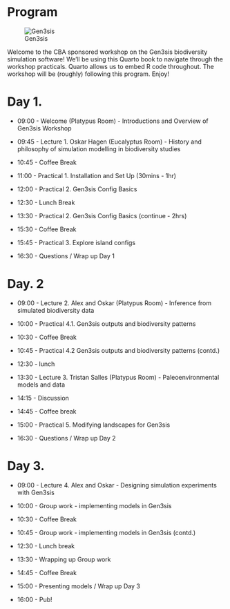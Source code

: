 # Program {.unnumbered}

![Gen3sis](figures/fox.png)


Welcome to the CBA sponsored workshop on the Gen3sis biodiversity simulation software! We'll be using this Quarto book to navigate through the workshop practicals. Quarto allows us to embed R code throughout. The workshop will be (roughly) following this program. Enjoy!

# Day 1. {.unnumbered}

-   09:00 - Welcome (Platypus Room) - Introductions and Overview of Gen3sis Workshop

-   09:45 - Lecture 1. Oskar Hagen (Eucalyptus Room) - History and philosophy of simulation modelling in biodiversity studies

-   10:45 - Coffee Break

-   11:00 - Practical 1. Installation and Set Up (30mins - 1hr)

-   12:00 - Practical 2. Gen3sis Config Basics

-   12:30 - Lunch Break

-   13:30 - Practical 2. Gen3sis Config Basics (continue - 2hrs)

-   15:30 - Coffee Break

-   15:45 - Practical 3. Explore island configs

-   16:30 - Questions / Wrap up Day 1

# Day. 2 {.unnumbered}

-   09:00 - Lecture 2. Alex and Oskar (Platypus Room) - Inference from simulated biodiversity data

-   10:00 - Practical 4.1. Gen3sis outputs and biodiversity patterns

-   10:30 - Coffee Break

-   10:45 - Practical 4.2 Gen3sis outputs and biodiversity patterns (contd.)

-   12:30 - lunch

-   13:30 - Lecture 3. Tristan Salles (Platypus Room) - Paleoenvironmental models and data

-   14:15 - Discussion

-   14:45 - Coffee break

-   15:00 - Practical 5. Modifying landscapes for Gen3sis

-   16:30 - Questions / Wrap up Day 2

# Day 3. {.unnumbered}

-   09:00 - Lecture 4. Alex and Oskar - Designing simulation experiments with Gen3sis

-   10:00 - Group work - implementing models in Gen3sis

-   10:30 - Coffee Break

-   10:45 - Group work - implementing models in Gen3sis (contd.)

-   12:30 - Lunch break

-   13:30 - Wrapping up Group work

-   14:45 - Coffee Break

-   15:00 - Presenting models / Wrap up Day 3

-   16:00 - Pub!

